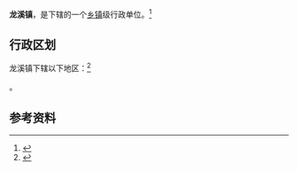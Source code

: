 {{中国乡级行政区|14/04/25/101/000}}

'''龙溪镇'''，是{{PRC admin/fullname|14/04/25/101/000|3}}下辖的一个[[乡镇|乡镇]]级行政单位。<ref>{{PRC admin/ref sgc|{{PRC admin/parent|14/04/25/101/000}}}}</ref>

== 行政区划 ==

龙溪镇下辖以下地区：<ref>{{PRC admin/ref sgc|14/04/25/101/000}}</ref>

{{PRC admin/children|14/04/25/101/000}}。

== 参考资料 ==

{{reflist}}

{{行政区划小作品}}
{{PRC admin/navcat|14/04/25/101/000}}